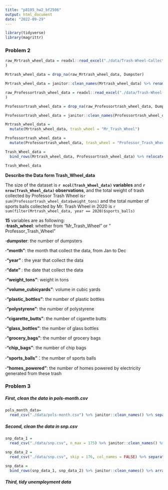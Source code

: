 ```yaml
---
title: "p8105_hw2_bf2506"
output: html_document
date: "2022-09-29"
---
```

```r
library(tidyverse)
library(magrittr)
```


### Problem 2
```r
raw_Mrtrash_wheel_data = readxl::read_excel("./data/Trash-Wheel-Collection-Totals-7-2020-2.xlsx", sheet = "Mr. Trash Wheel", range = "A2:N533", na = c("", "Decemeber Total", "November Total", "October Total", "September Total", "August Total", "July Total", "June Total", "May Total", "April Total", "March Total", "February Total", "January Total")
)

Mrtrash_wheel_data = drop_na(raw_Mrtrash_wheel_data, Dumpster)
```
```r

Mrtrash_wheel_data = janitor::clean_names(Mrtrash_wheel_data) %>% rename(volume_cubicyards = volume_cubic_yards) %>% mutate(sports_balls=as.integer(sports_balls)) 

```

```r
raw_Professortrash_wheel_data = readxl::read_excel("./data/Trash-Wheel-Collection-Totals-7-2020-2.xlsx", sheet = "Professor Trash Wheel", range = "A2:N115", na = c("", "Decemeber Total", "November Total", "October Total", "September Total", "August Total", "July Total", "June Total", "May Total", "April Total", "March Total", "February Total", "January Total")
)

Professortrash_wheel_data = drop_na(raw_Professortrash_wheel_data, Dumpster)
```

```r

Professortrash_wheel_data = janitor::clean_names(Professortrash_wheel_data) %>% rename(volume_cubicyards = volume_cubic_yards) %>% mutate(sports_balls=as.integer(sports_balls)) 

```

```r
Mrtrash_wheel_data = 
  mutate(Mrtrash_wheel_data, trash_wheel = "Mr_Trash_Wheel")

Professortrash_wheel_data =
  mutate(Professortrash_wheel_data, trash_wheel = "Professor_Trash_Wheel")

Trash_Wheel_data = 
  bind_rows(Mrtrash_wheel_data, Professortrash_wheel_data) %>% relocate(trash_wheel)

Trash_Wheel_data
```

**Describe the Data form Trash_Wheel_data**
 
The size of the dataset is **`r ncol(Trash_Wheel_data)` variables** and **`r nrow(Trash_Wheel_data)` observations**, and the total weight of trash collected by Professor Trash Wheel is`r sum(Professortrash_wheel_data$weight_tons)` and the total number of sports balls collected by Mr. Trash Wheel in 2020 is `r sum(filter(Mrtrash_wheel_data, year == 2020)$sports_balls)`

**15** variables are as following:  
**·trash_wheel**: whether from "Mr_Trash_Wheel" or "	
Professor_Trash_Wheel"

**·dumpster**: the number of dumpsters 

**·"month"**: the month that collect the data, from Jan to Dec

**·"year" **: the year that collect the data

**·"date" **: the date that collect the data

**·"weight_tons"**: weight in tons

**·"volume_cubicyards"**: volume in cubic yards

**·"plastic_bottles"**:  the number of plastic bottles

**·"polystyrene"**: the number of polystyrene

**·"cigarette_butts"**: the number of cigarette butts 

**·"glass_bottles"**: the number of glass bottles 

**·"grocery_bags"**: the number of grocery bags 

**·"chip_bags"**: the number of chip bags

**·"sports_balls"**：the number of sports balls

**·"homes_powered"**: the number of homes powered by  electricity generated from these trash

### Problem 3

##### First, clean the data in pols-month.csv
```r
pols_month_data=
  read_csv("./data/pols-month.csv") %>% janitor::clean_names() %>% separate(mon, into = c("year", "month", "day"), sep = "\\-") %>% mutate( year = as.integer(year), month = as.integer(month), day = as.integer(day)) %>% mutate( month = replace(month, month == c(1,2,3,4,5,6,7,8,9,10,11,12), c("January", "February", "March", "April", "May", "June", "July", "August", "September", "October", "November", "December"))) %>% mutate(president = ifelse(prez_gop - prez_dem > 0, "gop", "dem")) %>% select(-c(prez_gop, prez_dem, day))
```

##### Second, clean the data in snp.csv
```r

snp_data_1 =
  read_csv("./data/snp.csv", n_max = 175) %>% janitor::clean_names() %>% separate(date, into = c("year", "month", "day"), sep = "\\/") %>% select(-day) %>% mutate( year = as.integer(year), month = as.integer(month)) %>% mutate( year = as.integer(year + 2000))

snp_data_2 =
  read_csv("./data/snp.csv", skip = 176, col_names = FALSE) %>% separate(X1, into = c("month", "day", "year"), sep = "\\/") %>% select(-day) %>% rename(close = X2) %>% relocate(year) %>% mutate( year = as.integer(year), month = as.integer(month)) %>% mutate(year = ifelse(year == 0, as.integer(year + 2000), as.integer(year + 1900)))

snp_data = 
  bind_rows(snp_data_1, snp_data_2) %>% janitor::clean_names() %>% arrange(year, month)  %>% mutate( month = recode(month, `1` = "January", `2` = "February", `3` = "March", `4` = "April", `5` = "May", `6` = "June", `7` = "July", `8` = "August", `9` = "September", `10` = "October", `11` = "November", `12` = "December"))

```

##### Third, tidy unemployment data



